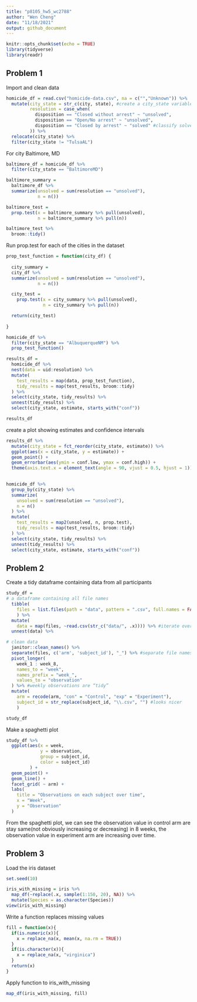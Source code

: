 ```yaml
---
title: "p8105_hw5_wc2788"
author: "Wen Cheng"
date: "11/18/2021"
output: github_document
---
```


```r
knitr::opts_chunk$set(echo = TRUE)
library(tidyverse)
library(readr)
```

## Problem 1
Import and clean data
```r
homicide_df = read.csv("homicide-data.csv", na = c("","Unknown")) %>%
  mutate(city_state = str_c(city, state), #create a city_state variable
         resolution = case_when(
           disposition == "Closed without arrest" ~ "unsolved",
           disposition == "Open/No arrest" ~ "unsolved",
           disposition == "Closed by arrest" ~ "solved" #classify solved and unsolved
         )) %>%
  relocate(city_state) %>%
  filter(city_state != "TulsaAL")
```

For city Baltimore, MD
```r
baltimore_df = homicide_df %>%
  filter(city_state == "BaltimoreMD")

baltimore_summary = 
  baltimore_df %>%
  summarize(unsolved = sum(resolution == "unsolved"),
            n = n())

baltimore_test = 
  prop.test(x = baltimore_summary %>% pull(unsolved),
            n = baltimore_summary %>% pull(n))

baltimore_test %>%
  broom::tidy()
```

Run prop.test for each of the cities in the dataset
```r
prop_test_function = function(city_df) {
  
  city_summary = 
  city_df %>%
  summarize(unsolved = sum(resolution == "unsolved"),
            n = n())

  city_test = 
    prop.test(x = city_summary %>% pull(unsolved),
              n = city_summary %>% pull(n))

  return(city_test)
  
}

homicide_df %>%
  filter(city_state == "AlbuquerqueNM") %>%
  prop_test_function()
```

```r
results_df = 
  homicide_df %>%
  nest(data = uid:resolution) %>%
  mutate(
    test_results = map(data, prop_test_function),
    tidy_results = map(test_results, broom::tidy)
  ) %>%
  select(city_state, tidy_results) %>%
  unnest(tidy_results) %>%
  select(city_state, estimate, starts_with("conf"))

results_df
```

create a plot showing estimates and confidence intervals
```r
results_df %>%
  mutate(city_state = fct_reorder(city_state, estimate)) %>%
  ggplot(aes(x = city_state, y = estimate)) +
  geom_point() +
  geom_errorbar(aes(ymin = conf.low, ymax = conf.high)) +
  theme(axis.text.x = element_text(angle = 90, vjust = 0.5, hjust = 1))
  
```

```r
homicide_df %>%
  group_by(city_state) %>%
  summarize(
    unsolved = sum(resolution == "unsolved"),
    n = n()
  ) %>%
  mutate(
    test_results = map2(unsolved, n, prop.test),
    tidy_results = map(test_results, broom::tidy)
  ) %>%
  select(city_state, tidy_results) %>%
  unnest(tidy_results) %>%
  select(city_state, estimate, starts_with("conf"))
```

## Problem 2

Create a tidy dataframe containing data from all participants
```r
study_df = 
# a dataframe containing all file names
  tibble(
    files = list.files(path = "data", pattern = ".csv", full.names = FALSE)
    ) %>%
  mutate(
    data = map(files, ~read.csv(str_c("data/", .x)))) %>% #iterate over file names
  unnest(data) %>% 

# clean data
  janitor::clean_names() %>% 
  separate(files, c('arm', 'subject_id'), "_") %>% #separate file names into arm and subject ID
  pivot_longer(
    week_1 : week_8,
    names_to = "week",
    names_prefix = "week_",
    values_to = "observation"
  ) %>% #weekly observations are “tidy”
  mutate(
    arm = recode(arm, "con" = "Control", "exp" = "Experiment"),
    subject_id = str_replace(subject_id, "\\.csv", "") #looks nicer
    )

study_df
```

Make a spaghetti plot
```r
study_df %>% 
  ggplot(aes(x = week, 
             y = observation, 
             group = subject_id, 
             color = subject_id)
         ) + 
  geom_point() +
  geom_line() +
  facet_grid( ~ arm) +
  labs(
    title = "Observations on each subject over time",
    x = "Week",
    y = "Observation"
  ) 
```
From the spaghetti plot, we can see the observation value in control arm are stay same(not obviously increasing or decreasing) in 8 weeks, the observation value in experiment arm are increasing over time.

## Problem 3
Load the iris dataset
```r
set.seed(10)

iris_with_missing = iris %>% 
  map_df(~replace(.x, sample(1:150, 20), NA)) %>%
  mutate(Species = as.character(Species))
view(iris_with_missing)
```

Write a function replaces missing values
```r
fill = function(x){
  if(is.numeric(x)){
    x = replace_na(x, mean(x, na.rm = TRUE))
  }
  if(is.character(x)){
    x = replace_na(x, "virginica")
  }
  return(x)
}
```

Apply function to iris_with_missing
```r
map_df(iris_with_missing, fill)
```
